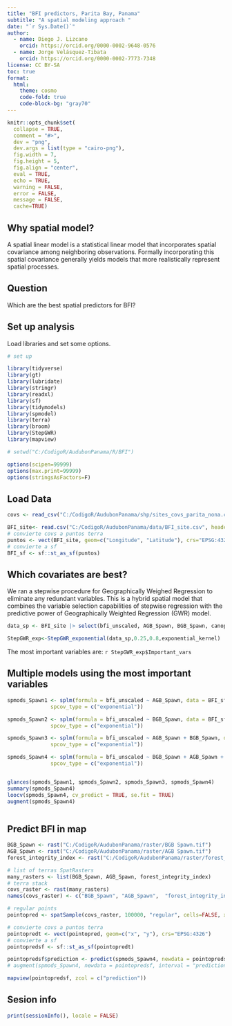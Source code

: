 ```yaml
---
title: "BFI predictors, Parita Bay, Panama"
subtitle: "A spatial modeling approach "
date: "`r Sys.Date()`"
author: 
  - name: Diego J. Lizcano
    orcid: https://orcid.org/0000-0002-9648-0576
  - name: Jorge Velásquez-Tibata
    orcid: https://orcid.org/0000-0002-7773-7348
license: CC BY-SA
toc: true
format: 
  html:
    theme: cosmo
    code-fold: true
    code-block-bg: "gray70"
---
```


```r
knitr::opts_chunk$set(
  collapse = TRUE,
  comment = "#>",
  dev = "png",
  dev.args = list(type = "cairo-png"),
  fig.width = 7,
  fig.height = 5,
  fig.align = "center",
  eval = TRUE,
  echo = TRUE,
  warning = FALSE,
  error = FALSE,
  message = FALSE,
  cache=TRUE)
```

## Why spatial model?

A spatial linear model is a statistical linear model that incorporates spatial covariance among neighboring observations. Formally incorporating this spatial covariance generally yields models that more realistically represent spatial processes.

## Question

Which are the best spatial predictors for BFI?

## Set up analysis

Load libraries and set some options.

```r
# set up

library(tidyverse)
library(gt)
library(lubridate)
library(stringr)
library(readxl)
library(sf)
library(tidymodels)
library(spmodel)
library(terra)
library(broom)
library(StepGWR)
library(mapview)

# setwd("C:/CodigoR/AudubonPanama/R/BFI")

options(scipen=99999)
options(max.print=99999)
options(stringsAsFactors=F)
```

## Load Data

```r


covs <- read_csv("C:/CodigoR/AudubonPanama/shp/sites_covs_parita_nona.csv") |> mutate(site=Name) 

BFI_site<- read.csv("C:/CodigoR/AudubonPanama/data/BFI_site.csv", header = TRUE) |> left_join(covs)
# convierte covs a puntos terra
puntos <- vect(BFI_site, geom=c("Longitude", "Latitude"), crs="EPSG:4326")
# convierte a sf
BFI_sf <- sf::st_as_sf(puntos)

```

## Which covariates are best?

We ran a stepwise procedure for Geographically Weighed Regression to eliminate any
redundant variables. This is a hybrid spatial model that combines the variable selection capabilities of stepwise regression with the predictive power of Geographically Weighted Regression (GWR) model.

```r
data_sp <- BFI_site |> select(bfi_unscaled, AGB_Spawn, BGB_Spawn, canopy_height_jetz2, coast_final_v2,  forest_integrity_index, Latitude, Longitude)

StepGWR_exp<-StepGWR_exponential(data_sp,0.25,0.8,exponential_kernel)

```

The most important variables are: `r StepGWR_exp$Important_vars` 


## Multiple models using the most important variables 

```r
spmods_Spawn1 <- splm(formula = bfi_unscaled ~ AGB_Spawn, data = BFI_sf,
              spcov_type = c("exponential"))

spmods_Spawn2 <- splm(formula = bfi_unscaled ~ BGB_Spawn, data = BFI_sf,
              spcov_type = c("exponential"))

spmods_Spawn3 <- splm(formula = bfi_unscaled ~ AGB_Spawn + BGB_Spawn, data = BFI_sf,
              spcov_type = c("exponential"))

spmods_Spawn4 <- splm(formula = bfi_unscaled ~ BGB_Spawn + AGB_Spawn + forest_integrity_index, data = BFI_sf,
              spcov_type = c("exponential"))


glances(spmods_Spawn1, spmods_Spawn2, spmods_Spawn3, spmods_Spawn4)
summary(spmods_Spawn4)
loocv(spmods_Spawn4, cv_predict = TRUE, se.fit = TRUE)
augment(spmods_Spawn4)



```

## Predict BFI in map


```r
BGB_Spawn <- rast("C:/CodigoR/AudubonPanama/raster/BGB Spawn.tif")
AGB_Spawn <- rast("C:/CodigoR/AudubonPanama/raster/AGB Spawn.tif")
forest_integrity_index <- rast("C:/CodigoR/AudubonPanama/raster/forest_integrity_index.tif")

# list of terras SpatRasters  
many_rasters <- list(BGB_Spawn, AGB_Spawn, forest_integrity_index)
# terra stack
covs_raster <- rast(many_rasters)
names(covs_raster) <- c("BGB_Spawn", "AGB_Spawn",  "forest_integrity_index")

# regular points
pointopred <- spatSample(covs_raster, 100000, "regular", cells=FALSE, xy=TRUE, na.rm=TRUE)

# convierte covs a puntos terra
pointopredt <- vect(pointopred, geom=c("x", "y"), crs="EPSG:4326")
# convierte a sf
pointopredsf <- sf::st_as_sf(pointopredt)

pointopredsf$prediction <- predict(spmods_Spawn4, newdata = pointopredsf)
# augment(spmods_Spawn4, newdata = pointopredsf, interval = "prediction")

mapview(pointopredsf, zcol = c("prediction"))


```


## Sesion info

```r
print(sessionInfo(), locale = FALSE)
```




